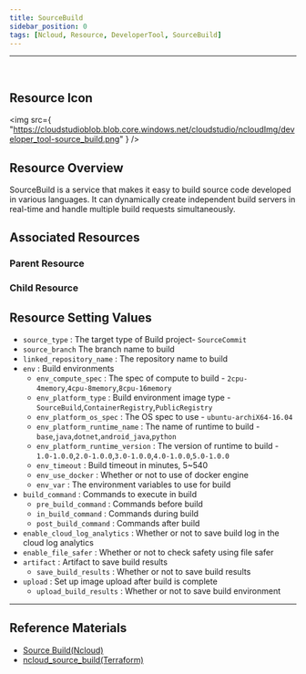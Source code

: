 ```yaml
---
title: SourceBuild
sidebar_position: 0
tags: [Ncloud, Resource, DeveloperTool, SourceBuild]
---
```


<hr />
<br />

## Resource Icon

<img
    src={
        "https://cloudstudioblob.blob.core.windows.net/cloudstudio/ncloudImg/developer_tool-source_build.png"
    }
/>

## Resource Overview

SourceBuild is a service that makes it easy to build source code developed in various languages. It can dynamically create independent build servers in real-time and handle multiple build requests simultaneously.

## Associated Resources

### Parent Resource

### Child Resource



## Resource Setting Values

-   `source_type` : The target type of Build project- `SourceCommit`
-   `source_branch`  The branch name to build
-   `linked_repository_name` : The repository name to build
-   `env` : Build environments
    -   `env_compute_spec` : The spec of compute to build - `2cpu-4memory`,`4cpu-8memory`,`8cpu-16memory`
    -   `env_platform_type` : Build environment image type - `SourceBuild`,`ContainerRegistry`,`PublicRegistry`
    -   `env_platform_os_spec` : The OS spec to use - `ubuntu-archiX64-16.04`
    -   `env_platform_runtime_name` : The name of runtime to build - `base`,`java`,`dotnet`,`android_java`,`python`
    -   `env_platform_runtime_version` : The version of runtime to build - `1.0-1.0.0`,`2.0-1.0.0`,`3.0-1.0.0`,`4.0-1.0.0`,`5.0-1.0.0`
    -   `env_timeout` : Build timeout in minutes, 5~540
    -   `env_use_docker` : Whether or not to use of docker engine
    -   `env_var` : The environment variables to use for build
-   `build_command` : Commands to execute in build
    -   `pre_build_command` : Commands before build
    -   `in_build_command` : Commands during build
    -   `post_build_command` : Commands after build
-   `enable_cloud_log_analytics` : Whether or not to save build log in the cloud log analytics
-   `enable_file_safer` : Whether or not to check safety using file safer
-   `artifact` : Artifact to save build results
    -   `save_build_results` : Whether or not to save build results
-   `upload` : Set up image upload after build is complete
    -   `upload_build_results` : Whether or not to save build environment


    

---

## Reference Materials

-   [Source Build(Ncloud)](https://www.ncloud.com/product/devTools/sourceBuild)
-   [ncloud_source_build(Terraform)](https://registry.terraform.io/providers/NaverCloudPlatform/ncloud/latest/docs/resources/nks_cluster)
